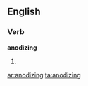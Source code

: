 ==English==

===Verb===
'''anodizing'''

# {{present participle of|[[anodize]]}}

[[ar:anodizing]]
[[ta:anodizing]]